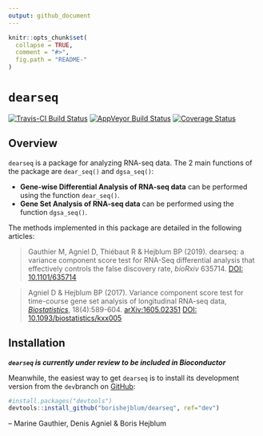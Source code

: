 ```yaml
---
output: github_document
---
```


<!-- README.md is generated from README.Rmd. Please edit that file -->

```r
knitr::opts_chunk$set(
  collapse = TRUE,
  comment = "#>",
  fig.path = "README-"
)
```

# `dearseq`

<!-- [![CRAN_Status_Badge](http://www.r-pkg.org/badges/version/dearseq)](https://cran.r-project.org/package=dearseq) -->
[![Travis-CI Build Status](https://travis-ci.org/borishejblum/dearseq.svg?branch=master)](https://travis-ci.org/borishejblum/dearseq)
[![AppVeyor Build Status](https://ci.appveyor.com/api/projects/status/github/borishejblum/dearseq?branch=master&svg=true)](https://ci.appveyor.com/project/borishejblum/dearseq)
[![Coverage Status](https://img.shields.io/codecov/c/github/borishejblum/dearseq/master.svg)](https://codecov.io/github/borishejblum/dearseq?branch=master)
<!-- [![Downloads](https://cranlogs.r-pkg.org/badges/dearseq?color=blue)](https://www.r-pkg.org/pkg/dearseq) -->


## Overview

`dearseq` is a package for analyzing RNA-seq data. The 2 main functions of the package are `dear_seq()` and `dgsa_seq()`: 

* **Gene-wise Differential Analysis of RNA-seq data** can be performed using the function `dear_seq()`. 
* **Gene Set Analysis of RNA-seq data** can be performed using the function `dgsa_seq()`. 

The methods implemented in this package are detailed in the following articles:

> Gauthier M, Agniel D, Thiébaut R & Hejblum BP (2019). dearseq: a variance component score test for RNA-Seq differential analysis that effectively controls the false discovery rate, *bioRxiv* 635714. [DOI: 10.1101/635714](https://doi.org/10.1101/635714)

> Agniel D & Hejblum BP (2017). Variance component score test for time-course gene set analysis of longitudinal RNA-seq data, [*Biostatistics*](https://academic.oup.com/biostatistics/article-abstract/18/4/589/3065599), 18(4):589-604. [arXiv:1605.02351](https://arxiv.org/abs/1605.02351v4) [DOI: 10.1093/biostatistics/kxx005](https://doi.org/10.1093/biostatistics/kxx005)


## Installation

***`dearseq` is currently under review to be included in Bioconductor***

Meanwhile, the easiest way to get `dearseq` is to install its development version from the `dev`branch on  [GitHub](https://github.com/borishejblum/dearseq):
```r
#install.packages("devtools")
devtools::install_github("borishejblum/dearseq", ref="dev")
```

 -- Marine Gauthier, Denis Agniel & Boris Hejblum
